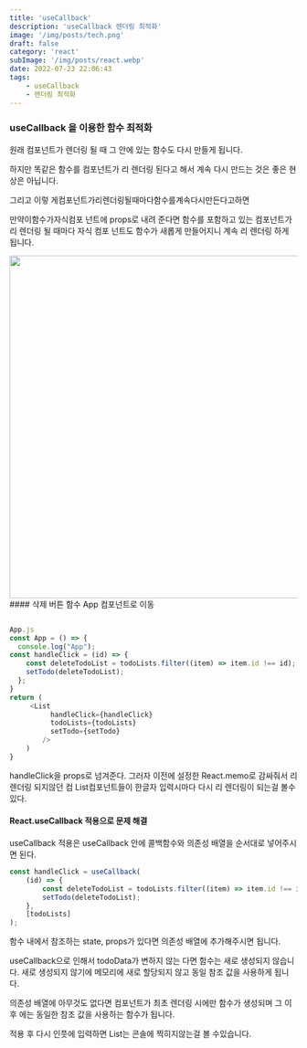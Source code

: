 ```yaml
---
title: 'useCallback'
description: 'useCallback 렌더링 최적화'
image: '/img/posts/tech.png'
draft: false
category: 'react'
subImage: '/img/posts/react.webp'
date: 2022-07-23 22:06:43
tags:
    - useCallback
    - 렌더링 최적화
---
```


### **useCallback** 을 이용한 함수 최적화

원래 컴포넌트가 렌더링 될 때 그 안에 있는 함수도 다시 만들게 됩니다.

하지만 똑같은 함수를 컴포넌트가 리 렌더링 된다고 해서 계속 다시 만드는 것은 좋은 현상은 아닙니다.

그리고 이렇 게컴포넌트가리렌더링될때마다함수를계속다시만든다고하면

만약이함수가자식컴포 넌트에 props로 내려 준다면 함수를 포함하고 있는 컴포넌트가 리 렌더링 될 때마다 자식 컴포 넌트도 함수가 새롭게 만들어지니 계속 리 렌더링 하게 됩니다.

<img width="600" src="/img/react/usecallback.png" />
#### 삭제 버튼 함수 App 컴포넌트로 이동

```js

App.js
const App = () => {
  console.log("App");
const handleClick = (id) => {
    const deleteTodoList = todoLists.filter((item) => item.id !== id);
    setTodo(deleteTodoList);
  };
}
return (
	 <List
          handleClick={handleClick}
          todoLists={todoLists}
          setTodo={setTodo}
        />
	)
}

```

handleClick을 props로 넘겨준다. 그러자 이전에 설정한 React.memo로 감싸줘서 리렌더링 되지않던 컴 List컴포넌트들이 한글자 입력시마다 다시 리 렌더링이 되는걸 볼수있다.

#### React.useCallback 적용으로 문제 해결

useCallback 적용은 useCallback 안에 콜백함수와 의존성 배열을 순서대로 넣어주시면 된다.

```js
const handleClick = useCallback(
    (id) => {
        const deleteTodoList = todoLists.filter((item) => item.id !== id);
        setTodo(deleteTodoList);
    },
    [todoLists]
);
```

함수 내에서 참조하는 state, props가 있다면 의존성 배열에 추가해주시면 됩니다.

useCallback으로 인해서 todoData가 변하지 않는 다면 함수는 새로 생성되지 않습니다. 새로 생성되지 않기에 메모리에 새로 할당되지 않고 동일 참조 값을 사용하게 됩니다.

의존성 배열에 아무것도 없다면 컴포넌트가 최초 렌더링 시에만 함수가 생성되며 그 이후 에는 동일한 참조 값을 사용하는 함수가 됩니다.

적용 후 다시 인풋에 입력하면 List는 콘솔에 찍히지않는걸 볼 수있습니다.
